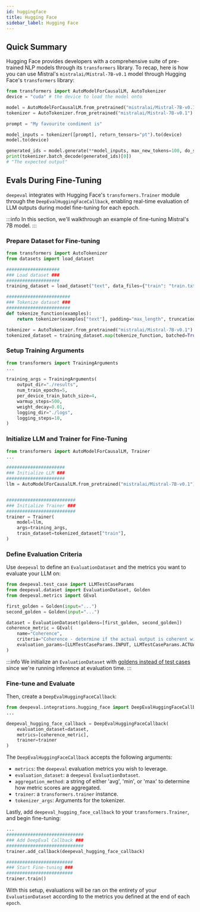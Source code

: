 ```yaml
---
id: huggingface
title: Hugging Face
sidebar_label: Hugging Face
---
```


## Quick Summary

Hugging Face provides developers with a comprehensive suite of pre-trained NLP models through its `transformers` library. To recap, here is how you can use Mistral's `mistralai/Mistral-7B-v0.1` model through Hugging Face's `transformers` library:

```python
from transformers import AutoModelForCausalLM, AutoTokenizer
device = "cuda" # the device to load the model onto

model = AutoModelForCausalLM.from_pretrained("mistralai/Mistral-7B-v0.1")
tokenizer = AutoTokenizer.from_pretrained("mistralai/Mistral-7B-v0.1")

prompt = "My favourite condiment is"

model_inputs = tokenizer([prompt], return_tensors="pt").to(device)
model.to(device)

generated_ids = model.generate(**model_inputs, max_new_tokens=100, do_sample=True)
print(tokenizer.batch_decode(generated_ids)[0])
# "The expected output"
```

## Evals During Fine-Tuning

`deepeval` integrates with Hugging Face's `transformers.Trainer` module through the `DeepEvalHuggingFaceCallback`, enabling real-time evaluation of LLM outputs during model fine-tuning for each epoch.

:::info
In this section, we'll walkthrough an example of fine-tuning Mistral's 7B model.
:::

### Prepare Dataset for Fine-tuning

```python
from transformers import AutoTokenizer
from datasets import load_dataset

####################
### Load dataset ###
####################
training_dataset = load_dataset("text", data_files={"train": "train.txt"})

########################
### Tokenize dataset ###
########################
def tokenize_function(examples):
    return tokenizer(examples["text"], padding="max_length", truncation=True)

tokenizer = AutoTokenizer.from_pretrained("mistralai/Mistral-7B-v0.1")
tokenized_dataset = training_dataset.map(tokenize_function, batched=True)
```

### Setup Training Arguments

```python
from transformers import TrainingArguments
...

training_args = TrainingArguments(
    output_dir="./results",
    num_train_epochs=5,
    per_device_train_batch_size=4,
    warmup_steps=500,
    weight_decay=0.01,
    logging_dir="./logs",
    logging_steps=10,
)
```

### Initialize LLM and Trainer for Fine-Tuning

```python
from transformers import AutoModelForCausalLM, Trainer
...

######################
### Initialize LLM ###
######################
llm = AutoModelForCausalLM.from_pretrained("mistralai/Mistral-7B-v0.1")


##########################
### Initialize Trainer ###
##########################
trainer = Trainer(
    model=llm,
    args=training_args,
    train_dataset=tokenized_dataset["train"],
)
```

### Define Evaluation Criteria

Use `deepeval` to define an `EvaluationDataset` and the metrics you want to evaluate your LLM on:

```python
from deepeval.test_case import LLMTestCaseParams
from deepeval.dataset import EvaluationDataset, Golden
from deepeval.metrics import GEval

first_golden = Golden(input="...")
second_golden = Golden(input="...")

dataset = EvaluationDataset(goldens=[first_golden, second_golden])
coherence_metric = GEval(
    name="Coherence",
    criteria="Coherence - determine if the actual output is coherent with the input.",
    evaluation_params=[LLMTestCaseParams.INPUT, LLMTestCaseParams.ACTUAL_OUTPUT],
)
```

:::info
We initialize an `EvaluationDataset` with [goldens instead of test cases](/docs/evaluation-datasets#with-goldens) since we're running inference at evaluation time.
:::

### Fine-tune and Evaluate

Then, create a `DeepEvalHuggingFaceCallback`:

```python
from deepeval.integrations.hugging_face import DeepEvalHuggingFaceCallback
...

deepeval_hugging_face_callback = DeepEvalHuggingFaceCallback(
    evaluation_dataset=dataset,
    metrics=[coherence_metric],
    trainer=trainer
)
```

The `DeepEvalHuggingFaceCallback` accepts the following arguments:

- `metrics`: the `deepeval` evaluation metrics you wish to leverage.
- `evaluation_dataset`: a `deepeval` `EvaluationDataset`.
- `aggregation_method`: a string of either 'avg', 'min', or 'max' to determine how metric scores are aggregated.
- `trainer`: a `transformers.trainer` instance.
- `tokenizer_args`: Arguments for the tokenizer.

Lastly, add `deepeval_hugging_face_callback` to your `transformers.Trainer`, and begin fine-tuning:

```python
...
#############################
### Add DeepEval Callback ###
#############################
trainer.add_callback(deepeval_hugging_face_callback)

#########################
### Start Fine-tuning ###
#########################
trainer.train()
```

With this setup, evaluations will be ran on the entirety of your `EvaluationDataset` according to the metrics you defined at the end of each `epoch`.
